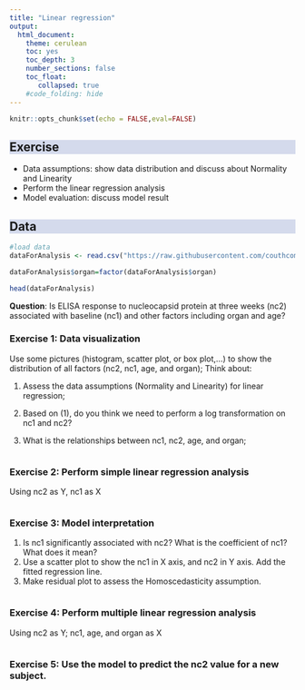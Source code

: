 ```yaml
---
title: "Linear regression"
output:
  html_document:
    theme: cerulean
    toc: yes
    toc_depth: 3
    number_sections: false
    toc_float: 
       collapsed: true
    #code_folding: hide
---
```


```{=html}
<style>
h2 {
  background-color: #D4DAEC;
}
</style>
```
```r

knitr::opts_chunk$set(echo = FALSE,eval=FALSE)


```

## Exercise

-   Data assumptions: show data distribution and discuss about Normality and Linearity
-   Perform the linear regression analysis
-   Model evaluation: discuss model result

## Data

```r

#load data
dataForAnalysis <- read.csv("https://raw.githubusercontent.com/couthcommander/sip_computing/main/labs/sot-covid.csv",header=TRUE,row.names=1)

dataForAnalysis$organ=factor(dataForAnalysis$organ)

head(dataForAnalysis)

```

**Question**: Is ELISA response to nucleocapsid protein at three weeks (nc2) associated with baseline (nc1) and other factors including organ and age?

### Exercise 1: Data visualization

Use some pictures (histogram, scatter plot, or box plot,...) to show the distribution of all factors (nc2, nc1, age, and organ); Think about:

(1) Assess the data assumptions (Normality and Linearity) for linear regression;

(2) Based on (1), do you think we need to perform a log transformation on nc1 and nc2?

(3) What is the relationships between nc1, nc2, age, and organ;

```r


```

### Exercise 2: Perform simple linear regression analysis

Using nc2 as Y, nc1 as X

```r


```

### Exercise 3: Model interpretation

(1) Is nc1 significantly associated with nc2? What is the coefficient of nc1? What does it mean?
(2) Use a scatter plot to show the nc1 in X axis, and nc2 in Y axis. Add the fitted regression line.
(3) Make residual plot to assess the Homoscedasticity assumption.

```r


```

### Exercise 4: Perform multiple linear regression analysis

Using nc2 as Y; nc1, age, and organ as X

```r


```

### Exercise 5: Use the model to predict the nc2 value for a new subject.

```r


```
